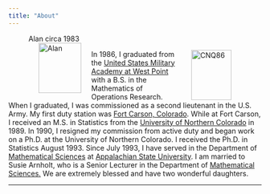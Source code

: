 ```yaml
---
title: "About"
---
```



<figure>
<figcaption> Alan circa 1983 </figcaption>
<img src="./images/AlanCadet1983.jpg" alt="Alan" align="left" hspace="20" style="width:85px;height:100px;">
</figure>

<figure>
<img src="./images/CNQ86.png" alt="CNQ86" align="right" hspace="20" style="width:80px;height:100px;">
</figure>


In 1986, I graduated from the [United States Military Academy at West Point](http://www.usma.edu) with a B.S. in the Mathematics of Operations Research.  When I graduated, I was commissioned as a second lieutenant in the U.S. Army.  My first duty station was [Fort Carson, Colorado](http://www.carson.army.mil). While at Fort Carson, I received an M.S. in Statistics from the [University of Northern Colorado](http://www.unco.edu) in 1989.  In 1990, I resigned my commission from active duty and began work on a Ph.D. at the University of Northern Colorado.  I received the Ph.D. in Statistics August 1993.  Since July 1993, I have served in the Department of [Mathematical Sciences](http://www.mathsci.appstate.edu) at [Appalachian State University](http://appstate.edu). I am married to Susie Arnholt, who is a Senior Lecturer in the Department of [Mathematical Sciences.](http://www.mathsci.appstate.edu) We are extremely blessed and have two wonderful daughters.


* * * 
